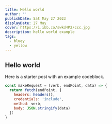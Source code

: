 ```yaml
---
title: Hello world
author: ''
publishDate: Sat May 27 2023
displayDate: 27 May
cover: https://i.ibb.co/swkd4P2/ccc.jpg
description: hello world example
tags:
  - bluey
  - yellow
---
```


## Hello world

Here is a starter post with an example codeblock.


```js
const makeRequest = (verb, endPoint, data) => {
  return fetch(endPoint, {
    headers: headers(),
    credentials: 'include',
    method: verb,
    body: JSON.stringify(data)
  })
}
```
